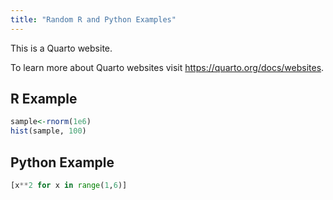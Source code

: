 ```yaml
---
title: "Random R and Python Examples"
---
```


This is a Quarto website.

To learn more about Quarto websites visit <https://quarto.org/docs/websites>.

## R Example

```r
sample<-rnorm(1e6)
hist(sample, 100)
```

## Python Example

```python
[x**2 for x in range(1,6)]
```
